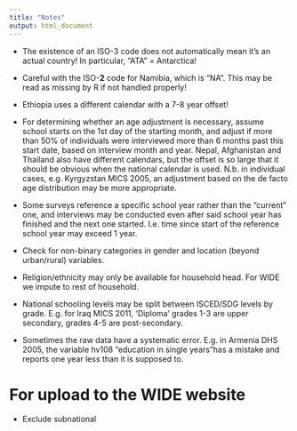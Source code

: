 ```yaml
---
title: "Notes"
output: html_document
---
```


- The existence of an ISO-3 code does not automatically mean it's an actual country! In particular, "ATA" = Antarctica!

- Careful with the ISO-**2** code for Namibia, which is "NA". This may be read as missing by R if not handled properly!

- Ethiopia uses a different calendar with a 7-8 year offset!

- For determining whether an age adjustment is necessary, assume school starts on the 1st day of the starting month, and adjust if more than 50% of individuals were interviewed more than 6 months past this start date, based on interview month and year. Nepal, Afghanistan and Thailand also have different calendars, but the offset is so large that it should be obvious when the national calendar is used. N.b. in individual cases, e.g. Kyrgyzstan MICS 2005, an adjustment based on the de facto age distribution may be more appropriate.

- Some surveys reference a specific school year rather than the "current" one, and interviews may be conducted even after said school year has finished and the next one started. I.e. time since start of the reference school year may exceed 1 year.

- Check for non-binary categories in gender and location (beyond urban/rural) variables.

- Religion/ethnicity may only be available for household head. For WIDE we impute to rest of household.

- National schooling levels may be split between ISCED/SDG levels by grade. E.g. for Iraq MICS 2011, 'Diploma' grades 1-3 are upper secondary, grades 4-5 are post-secondary.

- Sometimes the raw data have a systematic error. E.g. in Armenia DHS 2005, the variable hv108 “education in single years”has a mistake and reports one year less than it is supposed to.

# For upload to the WIDE website

- Exclude subnational 
